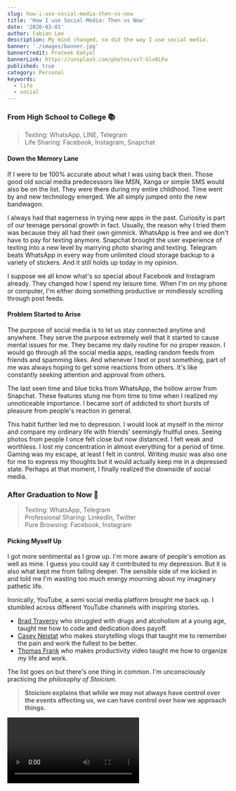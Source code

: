 ```yaml
---
slug: how-i-use-social-media-then-vs-now
title: 'How I use Social Media: Then vs Now'
date: '2020-03-01'
author: Fabian Lee
description: My mind changed, so did the way I use social media.
banner: './images/banner.jpg'
bannerCredit: Prateek Katyal
bannerLink: https://unsplash.com/photos/xv7-GlvBLFw
published: true
category: Personal
keywords:
  - life
  - social
---
```


### From High School to College 📚

> Texting: WhatsApp, LINE, Telegram <br />
> Life Sharing: Facebook, Instagram, Snapchat

#### Down the Memory Lane
If I were to be 100% accurate about what I was using back then. Those good old social media predecessors like MSN, Xanga or simple SMS would also be on the list. They were there during my entire childhood. Time went by and new technology emerged. We all simply jumped onto the new bandwagon.

I always had that eagerness in trying new apps in the past. Curiosity is part of our teenage personal growth in fact. Usually, the reason why I tried them was because they all had their own gimmick. WhatsApp is free and we don't have to pay for texting anymore. Snapchat brought the user experience of texting into a new level by marrying photo sharing and texting. Telegram beats WhatsApp in every way from unlimited cloud storage backup to a variety of stickers. And it still holds up today in my opinion.

I suppose we all know what's so special about Facebook and Instagram already. They changed how I spend my leisure time. When I'm on my phone or computer, I'm either doing something productive or mindlessly scrolling through post feeds.

#### Problem Started to Arise
The purpose of social media is to let us stay connected anytime and anywhere. They serve the purpose extremely well that it started to cause mental issues for me. They became my daily routine for no proper reason. I would go through all the social media apps, reading random feeds from friends and spamming likes. And whenever I text or post something, part of me was always hoping to get some reactions from others. It's like constantly seeking attention and approval from others.

The last seen time and blue ticks from WhatsApp, the hollow arrow from Snapchat. These features stung me from time to time when I realized my unnoticeable importance. I became sort of addicted to short bursts of pleasure from people's reaction in general.

This habit further led me to depression. I would look at myself in the mirror and compare my ordinary life with friends' seemingly fruitful ones. Seeing photos from people I once felt close but now distanced. I felt weak and worthless. I lost my concentration in almost everything for a period of time. Gaming was my escape, at least I felt in control. Writing music was also one for me to express my thoughts but it would actually keep me in a depressed state. Perhaps at that moment, I finally realized the downside of social media.

### After Graduation to Now 📜

> Texting: WhatsApp, Telegram <br />
> Professional Sharing: LinkedIn, Twitter <br />
> Pure Browsing: Facebook, Instagram

#### Picking Myself Up
I got more sentimental as I grow up. I'm more aware of people's emotion as well as mine. I guess you could say it contributed to my depression. But it is also what kept me from falling deeper. The sensible side of me kicked in and told me I'm wasting too much energy mourning about my imaginary pathetic life.

Ironically, YouTube, a semi social media platform brought me back up. I stumbled across different YouTube channels with inspiring stories.

- [Brad Traversy](https://www.youtube.com/channel/UC29ju8bIPH5as8OGnQzwJyA) who struggled with drugs and alcoholism at a young age, taught me how to code and dedication does payoff. 
- [Casey Neistat](https://www.youtube.com/channel/UCtinbF-Q-fVthA0qrFQTgXQ) who makes storytelling vlogs that taught me to remember the pain and work the fullest to be better.  
- [Thomas Frank](https://www.youtube.com/channel/UCG-KntY7aVnIGXYEBQvmBAQ) who makes productivity video taught me how to organize my life and work.

The list goes on but there's one thing in common. I'm unconsciously practicing _the philosophy of Stoicism_.

> **Stoicism explains that while we may not always have control over the events affecting us, we can have control over how we approach things.**

<Video videoSrcURL="https://www.youtube.com/embed/R9OCA6UFE-0" />


### A Shift of Perception 💭

> Once I valued others opinions more than mine. <br />
> Comparing as if I have nothing precious in life. <br />
> Having the perception of injury while it's merely a thought in mind.

Don't get me wrong that I'm discarding all my emotions. Consciousness and emotions are what make us human after all. I focused on adjusting my perception on what contributes to my own happiness and fulfillment. This is where I started removing some unnecessary social media apps and picking up new ones that brings value to my life.

LinkedIn and Twitter are the two platforms that I started using more lately. I follow companies, leaders or influencers in topics that I'm interested in. They provide insightful content like sharing views on tech trends, world politics and news. They structure vast information to help me stay connected to important issues happening around the world. If I were to use social media everyday, it's better to read about life-changing content than photos of friends sitting on a balcony in Santorini captioning "Life is good".

I do still text and go on Facebook and Instagram but less frequent. I don't have the urge to constantly share my day on these platforms anymore. And I don't cling on people's virtual life nor showing off mine. I learnt to enjoy my time doing what feels best for me and appreciate the little steps I take. I could be learning something new from books and videos. I could be gaming and having a great time with friends. I could be sharing my deep thoughts here. Even if no one realizes my work, I'm still thankful for being a better self day by day.

#### Side Effects?
I did lose connection with people that I used to know. It is unfortunate but I don't blame people for finding me hard to interact with. Some are who I chose to part ways with. From a different perspective, I get to know who are the people that fate bind us together. I'm grateful for friends who still accept me for who I am.

> **Very little is needed to make a happy life; it is all within yourself, in your way of thinking.** - Marcus Aurelius

I'll end my thoughts with this one last quote 😄
